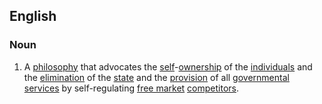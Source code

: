 ==English==
===Noun===
{{wikipedia}}
{{wikiquote}}
{{en-noun|sg=[[anarcho-]][[capitalism]]|-}}
# A [[philosophy]] that advocates the [[self]]-[[ownership]] of the [[individual]]s and the [[elimination]] of the [[state]] and the [[provision]] of all [[government]]al [[service]]s by self-regulating [[free market]] [[competitor]]s.